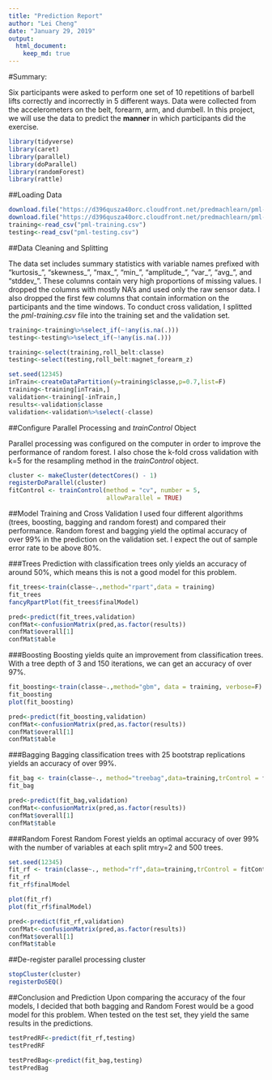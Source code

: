 ```yaml
---
title: "Prediction Report"
author: "Lei Cheng"
date: "January 29, 2019"
output: 
  html_document:
    keep_md: true
---
```

#Summary:

Six participants were asked to perform one set of 10 repetitions of barbell lifts correctly and incorrectly in 5 different ways. Data were collected from the accelerometers on the belt, forearm, arm, and dumbell. In this project, we will use the data to predict the **manner** in which participants did the exercise. 

```r
library(tidyverse)
library(caret)
library(parallel)
library(doParallel)
library(randomForest)
library(rattle)
```

##Loading Data
```r
download.file("https://d396qusza40orc.cloudfront.net/predmachlearn/pml-training.csv",destfile = "pml-training.csv")
download.file("https://d396qusza40orc.cloudfront.net/predmachlearn/pml-testing.csv",destfile = "pml-testing.csv")
training<-read_csv("pml-training.csv")
testing<-read_csv("pml-testing.csv")
```

##Data Cleaning and Splitting

The data set includes summary statistics with variable names prefixed with "kurtosis_", "skewness_", "max_", "min_", "amplitude_", "var_", "avg_", and "stddev_". These columns contain very high proportions of missing values. I dropped the columns with mostly NA's and used only the raw sensor data. I also dropped the first few columns that contain information on the participants and the time windows. To conduct cross validation, I splitted the *pml-training.csv* file into the training set and the validation set.

```r
training<-training%>%select_if(~!any(is.na(.)))
testing<-testing%>%select_if(~!any(is.na(.)))

training<-select(training,roll_belt:classe)
testing<-select(testing,roll_belt:magnet_forearm_z)

set.seed(12345)
inTrain<-createDataPartition(y=training$classe,p=0.7,list=F)
training<-training[inTrain,]
validation<-training[-inTrain,]
results<-validation$classe
validation<-validation%>%select(-classe)
```

##Configure Parallel Processing and *trainControl* Object

Parallel processing was configured on the computer in order to improve the performance of random forest. I also chose the k-fold cross validation with k=5 for the resampling method in the *trainControl* object.
```r
cluster <- makeCluster(detectCores() - 1) 
registerDoParallel(cluster)
fitControl <- trainControl(method = "cv", number = 5,
                           allowParallel = TRUE)
```

##Model Training and Cross Validation
I used four different algorithms (trees, boosting, bagging and random forest) and compared their performance. Random forest and bagging yield the optimal accuracy of over 99% in the prediction on the validation set. I expect the out of sample error rate to be above 80%.

###Trees
Prediction with classification trees only yields an accuracy of around 50%, which means this is not a good model for this problem.
```r
fit_trees<-train(classe~.,method="rpart",data = training)
fit_trees
fancyRpartPlot(fit_trees$finalModel)

pred<-predict(fit_trees,validation)
confMat<-confusionMatrix(pred,as.factor(results))
confMat$overall[1]
confMat$table
```

###Boosting
Boosting yields quite an improvement from classification trees. With a tree depth of 3 and 150 iterations, we can get an accuracy of over 97%. 
```r
fit_boosting<-train(classe~.,method="gbm", data = training, verbose=F)
fit_boosting
plot(fit_boosting)

pred<-predict(fit_boosting,validation)
confMat<-confusionMatrix(pred,as.factor(results))
confMat$overall[1]
confMat$table
```


###Bagging
Bagging classification trees with 25 bootstrap replications yields an accuracy of over 99%.  
```r
fit_bag <- train(classe~., method="treebag",data=training,trControl = fitControl)
fit_bag

pred<-predict(fit_bag,validation)
confMat<-confusionMatrix(pred,as.factor(results))
confMat$overall[1]
confMat$table 
```

###Random Forest
Random Forest yields an optimal accuracy of over 99% with the number of variables at each split mtry=2 and 500 trees.
```r
set.seed(12345)
fit_rf <- train(classe~., method="rf",data=training,trControl = fitControl)
fit_rf
fit_rf$finalModel

plot(fit_rf)
plot(fit_rf$finalModel)

pred<-predict(fit_rf,validation)
confMat<-confusionMatrix(pred,as.factor(results))
confMat$overall[1]
confMat$table
```

##De-register parallel processing cluster
```r
stopCluster(cluster)
registerDoSEQ()
```

##Conclusion and Prediction
Upon comparing the accuracy of the four models, I decided that both bagging and Random Forest would be a good model for this problem. When tested on the test set, they yield the same results in the predictions.
```r
testPredRF<-predict(fit_rf,testing)
testPredRF

testPredBag<-predict(fit_bag,testing)
testPredBag
```

